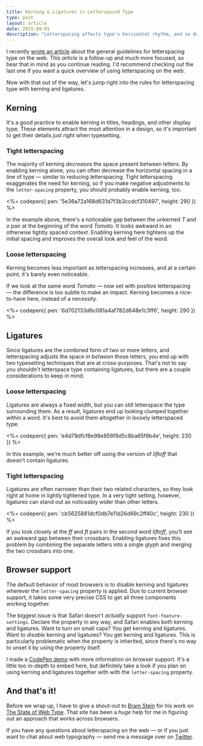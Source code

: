 ```yaml
---
title: Kerning & Ligatures in Letterspaced Type
type: post
layout: article
date: 2015-09-01
description: "Letterspacing affects type's horizontal rhythm, and so do kerning and ligatures. Combining all three of them can make for beautifully spaced typography."
---
```


I recently [wrote an article][guidelines] about the general guidelines for letterspacing type on the web. _This article_ is a follow-up and much more focused, so bear that in mind as you continue reading. I'd recommend checking out the last one if you want a quick overview of using letterspacing on the web.

Now with that out of the way, let's jump right into the rules for letterspacing type with kerning and ligatures.

## Kerning

It's a good practice to enable kerning in titles, headings, and other display type. These elements attract the most attention in a design, so it's important to get their details _just right_ when typesetting.

### Tight letterspacing

The majority of kerning _decreases_ the space present between letters. By enabling kerning alone, you can often decrease the horizontal spacing in a line of type &mdash; similar to reducing letterspacing. Tight letterspacing exaggerates the need for kerning, so if you make negative adjustments to the `letter-spacing` property, you should probably enable kerning, too.

<%= codepen({ pen: '5e36a72a168d631d7f3b3ccdcf310497', height: 290 }) %>

In the example above, there's a noticeable gap between the unkerned _T_ and _o_ pair at the beginning of the word _Tomato_. It looks awkward in an otherwise tightly spaced context. Enabling kerning here tightens up the initial spacing and improves the overall look and feel of the word.

### Loose letterspacing

Kerning becomes less important as letterspacing increases, and at a certain point, it's barely even noticeable.

If we look at the same word _Tomato_ &mdash; now set with positive letterspacing &mdash; the difference is too subtle to make an impact. Kerning becomes a nice-to-have here, instead of a necessity.

<%= codepen({ pen: '6d702133d6c081a4af782d648e1c3ff6', height: 290 }) %>

## Ligatures

Since ligatures are the combined form of two or more letters, and letterspacing adjusts the space _in between_ those letters, you end up with two typesetting techniques that are at cross-purposes. That's not to say you shouldn't letterspace type containing ligatures, but there are a couple considerations to keep in mind.

### Loose letterspacing

Ligatures are always a fixed width, but you can still letterspace the type surrounding them. As a result, ligatures end up looking clumped together within a word. It's best to avoid them altogether in loosely letterspaced type.

<%= codepen({ pen: 'e4d79dfcf8e98e856f9d5c8ba65f8b4e', height: 230 }) %>

In this example, we're much better off using the version of _liftoff_ that doesn't contain ligatures.

### Tight letterspacing

Ligatures are often narrower than their two related characters, so they look right at home in lightly tightened type. In a very tight setting, however, ligatures can stand out as noticeably wider than other letters.

<%= codepen({ pen: 'cb5625881dcf0db7e11d26d69c2ff40c', height: 230 }) %>

If you look closely at the _ff_ and _ft_ pairs in the second word _liftoff_, you'll see an awkward gap between their crossbars. Enabling ligatures fixes this problem by combining the separate letters into a single glyph and merging the two crossbars into one.

## Browser support

The default behavior of most browsers is to disable kerning and ligatures wherever the `letter-spacing` property is applied. Due to current browser support, it takes some very precise CSS to get all three components working together.

The biggest issue is that Safari doesn't _actually_ support `font-feature-settings`. Declare the property in any way, and Safari enables both kerning and ligatures. Want to turn on small caps? You get kerning and ligatures. Want to _disable_ kerning and ligatures? You get kerning and ligatures. This is particularly problematic when the property is inherited, since there's no way to unset it by using the property itself.

I made a [CodePen demo][codepen-demo] with more information on browser support. It's a little too in-depth to embed here, but definitely take a look if you plan on using kerning and ligatures together with with the `letter-spacing` property.

## And that's it!

Before we wrap up, I have to give a shout-out to [Bram Stein][twitter-bram] for his work on [The State of Web Type][state-of-web-type]. That site has been a _huge_ help for me in figuring out an approach that works across browsers.

If you have any questions about letterspacing on the web &mdash; or if you just want to chat about web typography &mdash; send me a message over on [Twitter][twitter].

[codepen-demo]: http://codepen.io/johndjameson/pen/e96a930f0a73dd36f9ff173422b48523?editors=110
[guidelines]: guidelines-for-letterspacing-type.html
[state-of-web-type]: http://stateofwebtype.com/
[twitter]: https://twitter.com/johndjameson
[twitter-bram]: https://twitter.com/bram_stein
